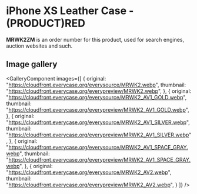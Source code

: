 
# iPhone XS Leather Case - (PRODUCT)RED

<Callout type='info' emoji='👉🏻'>**MRWK2ZM** is an order number for this product, used for search engines, auction websites and such.</Callout>

## Image gallery

<GalleryComponent
    images={[
      {
        original: "https://cloudfront.everycase.org/everysource/MRWK2.webp",
        thumbnail: "https://cloudfront.everycase.org/everypreview/MRWK2.webp",
      },
      {
        original: "https://cloudfront.everycase.org/everysource/MRWK2_AV1_GOLD.webp",
        thumbnail: "https://cloudfront.everycase.org/everypreview/MRWK2_AV1_GOLD.webp",
      },
      {
        original: "https://cloudfront.everycase.org/everysource/MRWK2_AV1_SILVER.webp",
        thumbnail: "https://cloudfront.everycase.org/everypreview/MRWK2_AV1_SILVER.webp",
      },
      {
        original: "https://cloudfront.everycase.org/everysource/MRWK2_AV1_SPACE_GRAY.webp",
        thumbnail: "https://cloudfront.everycase.org/everypreview/MRWK2_AV1_SPACE_GRAY.webp",
      },
      {
        original: "https://cloudfront.everycase.org/everysource/MRWK2_AV2.webp",
        thumbnail: "https://cloudfront.everycase.org/everypreview/MRWK2_AV2.webp",
      }
    ]}
  />
